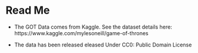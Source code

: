 Read Me
========================================================

* The GOT Data comes from Kaggle. See the dataset details here:
https://www.kaggle.com/mylesoneill/game-of-thrones

* The data has been released eleased Under CC0: Public Domain License